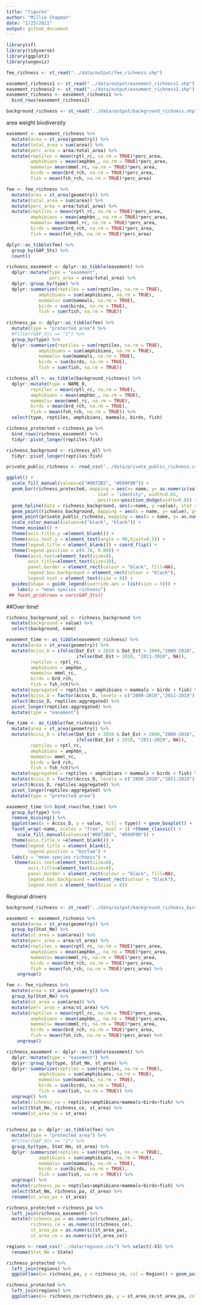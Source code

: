 ```yaml
---
title: "figures"
author: "Millie Chapman"
date: "2/25/2021"
output: github_document
---
```


```r
library(sf)
library(tidyverse)
library(ggplot2)
library(ungeviz)
```

```r
fee_richness <- st_read("../data/output/fee_richness.shp")
```

```r
easement_richness1 <- st_read("../data/output/easement_richness1.shp")
easement_richness2 <- st_read("../data/output/easement_richness2.shp")
easement_richness <- easement_richness1 %>%
  bind_rows(easement_richness2)
```

```r
background_richness <- st_read("../data/output/background_richness.shp")
```

area weight biodiversity 
```r
easement <- easement_richness %>%
  mutate(area = st_area(geometry)) %>%
  mutate(total_area = sum(area)) %>%
  mutate(perc_area = area/total_area) %>%
  mutate(reptiles = mean(rptl_rc, na.rm = TRUE)*perc_area,
         amphibians = mean(amphbn_, na.rm = TRUE)*perc_area,
         mammals= mean(mmml_rc, na.rm = TRUE)*perc_area,
         birds = mean(brd_rch, na.rm = TRUE)*perc_area,
         fish = mean(fsh_rch, na.rm = TRUE)*perc_area)

fee <- fee_richness %>%
  mutate(area = st_area(geometry)) %>%
  mutate(total_area = sum(area)) %>%
  mutate(perc_area = area/total_area) %>%
  mutate(reptiles = mean(rptl_rc, na.rm = TRUE)*perc_area,
         amphibians = mean(amphbn_, na.rm = TRUE)*perc_area,
         mammals= mean(mmml_rc, na.rm = TRUE)*perc_area,
         birds = mean(brd_rch, na.rm = TRUE)*perc_area,
         fish = mean(fsh_rch, na.rm = TRUE)*perc_area)
```

```r
dplyr::as_tibble(fee) %>%
  group_by(GAP_Sts) %>%
  count()
```

```r
richness_easement <- dplyr::as_tibble(easement) %>%
  dplyr::mutate(type = "easement",
                perc_area = area/total_area) %>%
  dplyr::group_by(type) %>%
  dplyr::summarize(reptiles = sum(reptiles, na.rm = TRUE),
            amphibians = sum(amphibians, na.rm = TRUE),
            mammals= sum(mammals, na.rm = TRUE),
            birds = sum(birds, na.rm = TRUE),
            fish = sum(fish, na.rm = TRUE))
  
richness_pa <- dplyr::as_tibble(fee) %>%
  mutate(type = "protected area") %>%
  #filter(GAP_Sts == "2") %>%
  group_by(type) %>%
  dplyr::summarize(reptiles = sum(reptiles, na.rm = TRUE),
            amphibians = sum(amphibians, na.rm = TRUE),
            mammals= sum(mammals, na.rm = TRUE),
            birds = sum(birds, na.rm = TRUE),
            fish = sum(fish, na.rm = TRUE))
```



```r
richness_all <- as_tibble(background_richness) %>%
  dplyr::mutate(type = NAME_0,
         reptiles = mean(rptl_rc, na.rm = TRUE),
         amphibians = mean(amphbn_, na.rm = TRUE),
         mammals= mean(mmml_rc, na.rm = TRUE),
         birds = mean(brd_rch, na.rm = TRUE),
         fish = mean(fsh_rch, na.rm = TRUE)) %>% 
  select(type, reptiles, amphibians, mammals, birds, fish)

richness_protected <-richness_pa %>%
  bind_rows(richness_easement) %>%
  tidyr::pivot_longer(reptiles:fish) 

richness_background <- richness_all %>%
  tidyr::pivot_longer(reptiles:fish)
```

```r
private_public_richness <- read_csv("../data/private_public_richness.csv")
```


```r
ggplot() + 
  scale_fill_manual(values=c("#0072B2", "#E69F00")) +
  geom_bar(richness_protected, mapping = aes(x= name, y= as.numeric(value), fill = type),
                                  stat = "identity", width=0.65,
                                  position=position_dodge(width=0.8)) +
  geom_hpline(data = richness_background, aes(x=name, y =value), stat = "identity", height = 0.4, lwd = .9) +
  geom_point(richness_background, mapping = aes(x = name, y= value), pch = 19) +
  geom_point(private_public_richness, mapping = aes(x = name, y= as.numeric(value),  group = type), stat = "identity", position=position_dodge(width=0.8),  pch = 23, size = 2) +
  scale_color_manual(values=c("black", "black")) +
  theme_minimal() +
  theme(axis.title.y =element_blank()) +
  theme(axis.text.y = element_text(angle = 90,hjust=0.5)) +
  theme(legend.title = element_blank()) + coord_flip() +
  theme(legend.position = c(0.78, 0.89)) +
   theme(axis.text=element_text(size=8),
        axis.title=element_text(size=10),
        panel.border = element_rect(colour = "black", fill=NA),
        legend.box.background = element_rect(colour = "black"),
        legend.text = element_text(size = 8)) +
  guides(shape = guide_legend(override.aes = list(size = 5))) +
    labs(y = "mean species richness") 
 ## facet_grid(rows = vars(GAP_Sts))
```

##Over time!

```r
richness_background_val <- richness_background %>%
  mutate(background = value) %>%
  select(background, name) 

easement_time <- as_tibble(easement_richness) %>%
  mutate(area = st_area(geometry)) %>%
  mutate(Accss_D = ifelse(Dat_Est < 2010 & Dat_Est > 2000,"2000-2010", 
                          ifelse(Dat_Est > 2010, "2011-2019", NA)),
         reptiles = rptl_rc,
         amphibians = amphbn_,
         mammals= mmml_rc,
         birds = brd_rch,
         fish = fsh_rch)%>%
  mutate(aggregated = reptiles + amphibians + mammals + birds + fish) %>%
  mutate(Accss_D = factor(Accss_D, levels = c("2000-2010","2011-2019"))) %>%
  select(Accss_D, reptiles:aggregated) %>%
  pivot_longer(reptiles:aggregated) %>%
  mutate(type = "easement")

fee_time <- as_tibble(fee_richness) %>%
  mutate(area = st_area(geometry)) %>%
  mutate(Accss_D = ifelse(Dat_Est < 2010 & Dat_Est > 2000,"2000-2010", 
                          ifelse(Dat_Est > 2010, "2011-2019", NA)),
         reptiles = rptl_rc,
         amphibians = amphbn_,
         mammals= mmml_rc,
         birds = brd_rch,
         fish = fsh_rch)%>%
  mutate(aggregated = reptiles + amphibians + mammals + birds + fish) %>%
  mutate(Accss_D = factor(Accss_D, levels = c("2000-2010","2011-2019"))) %>%
  select(Accss_D, reptiles:aggregated) %>%
  pivot_longer(reptiles:aggregated) %>%
  mutate(type = "protected area")

```

```r
easement_time %>% bind_rows(fee_time) %>%
  group_by(type) %>%
  remove_missing() %>%
  ggplot(aes(x = Accss_D, y = value, fill = type)) + geom_boxplot() +
  facet_wrap(~name, scales = "free", ncol = 3) +theme_classic() +
    scale_fill_manual(values=c("#0072B2", "#E69F00")) +
  theme(axis.title.x =element_blank()) +
  theme(legend.title = element_blank(),
        legend.position = "bottom") +
  labs(y = "mean species richness") +
   theme(axis.text=element_text(size=8),
        axis.title=element_text(size=8),
        panel.border = element_rect(colour = "black", fill=NA),
        legend.box.background = element_rect(colour = "black"),
        legend.text = element_text(size = 8))
```


Regional drivers

```r
background_richness <- st_read("../data/output/background_richness_bystate.shp")
```

```r
easement <- easement_richness %>%
  mutate(area = st_area(geometry)) %>%
  group_by(Stat_Nm) %>%
  mutate(st_area = sum(area)) %>%
  mutate(perc_area = area/st_area) %>%
  mutate(reptiles = mean(rptl_rc, na.rm = TRUE)*perc_area,
         amphibians = mean(amphbn_, na.rm = TRUE)*perc_area,
         mammals= mean(mmml_rc, na.rm = TRUE)*perc_area,
         birds = mean(brd_rch, na.rm = TRUE)*perc_area,
         fish = mean(fsh_rch, na.rm = TRUE)*perc_area) %>%
    ungroup() 

fee <- fee_richness %>%
  mutate(area = st_area(geometry)) %>%
  group_by(Stat_Nm) %>%
  mutate(st_area = sum(area)) %>%
  mutate(perc_area = area/st_area) %>%
  mutate(reptiles = mean(rptl_rc, na.rm = TRUE)*perc_area,
         amphibians = mean(amphbn_, na.rm = TRUE)*perc_area,
         mammals= mean(mmml_rc, na.rm = TRUE)*perc_area,
         birds = mean(brd_rch, na.rm = TRUE)*perc_area,
         fish = mean(fsh_rch, na.rm = TRUE)*perc_area) %>%
    ungroup() 
```


```r
richness_easement <- dplyr::as_tibble(easement) %>%
  dplyr::mutate(type = "easement") %>%
  dplyr::group_by(type, Stat_Nm, st_area) %>%
  dplyr::summarize(reptiles = sum(reptiles, na.rm = TRUE),
            amphibians = sum(amphibians, na.rm = TRUE),
            mammals= sum(mammals, na.rm = TRUE),
            birds = sum(birds, na.rm = TRUE),
            fish = sum(fish, na.rm = TRUE)) %>%
  ungroup() %>%
  mutate(richness_ce = reptiles+amphibians+mammals+birds+fish) %>%
  select(Stat_Nm, richness_ce, st_area) %>%
  rename(st_area_ce = st_area)

  
richness_pa <- dplyr::as_tibble(fee) %>%
  mutate(type = "protected area") %>%
  #filter(GAP_Sts == "2") %>%
  group_by(type, Stat_Nm, st_area) %>%
  dplyr::summarize(reptiles = sum(reptiles, na.rm = TRUE),
            amphibians = sum(amphibians, na.rm = TRUE),
            mammals= sum(mammals, na.rm = TRUE),
            birds = sum(birds, na.rm = TRUE),
            fish = sum(fish, na.rm = TRUE)) %>%
  ungroup() %>%
  mutate(richness_pa = reptiles+amphibians+mammals+birds+fish) %>%
  select(Stat_Nm, richness_pa, st_area) %>%
  rename(st_area_pa = st_area)
```

```r
richness_protected <-richness_pa %>%
  left_join(richness_easement) %>%
  mutate(richness_pa = as.numeric(richness_pa),
         richness_ce = as.numeric(richness_ce),
         st_area_pa = as.numeric(st_area_pa),
         st_area_ce = as.numeric(st_area_ce))
```

```r
regions <- read_csv("../data/regions.csv") %>% select(-X3) %>%
  rename(Stat_Nm = State)
```

```r
richness_protected %>%
  left_join(regions) %>%
  ggplot(aes(x= richness_pa, y = richness_ce, col = Region)) + geom_point()
```

```r
richness_protected %>%
  left_join(regions) %>%
  ggplot(aes(x= richness_ce/richness_pa, y = st_area_ce/st_area_pa, col = Region)) + geom_point()
```

